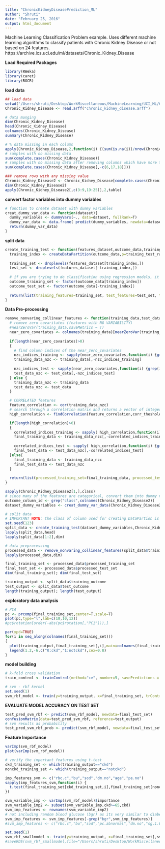 ```yaml
---
title: "ChronicKidneyDiseasePrediction_ML"
author: "Shruti"
date: "February 25, 2016"
output: html_document
---
```


Machine Learning Classification Problem example. Uses different machine learning algorithms to classify patients with Chronic Kidney Disease or not based on 24 features. 
https://archive.ics.uci.edu/ml/datasets/Chronic_Kidney_Disease

**Load Required Packages**
```r
library(RWeka)
library(caret)
library(ROCR)
```

**load data** 
```r
## load data
setwd("/Users/shruti/Desktop/WorkMiscellaneous/MachineLearning/UCI_ML/Chronic_Kidney_Disease")
Chronic_Kidney_Disease <- read.arff("chronic_kidney_disease.arff")

# data munging
dim(Chronic_Kidney_Disease)
head(Chronic_Kidney_Disease)
colnames(Chronic_Kidney_Disease)
summary(Chronic_Kidney_Disease)

# % data missing in each column
apply(Chronic_Kidney_Disease,2,function(i) {(sum(is.na(i))/nrow(Chronic_Kidney_Disease))*100})
# samples with no missing data
sum(complete.cases(Chronic_Kidney_Disease))
# samples with no missing data after removing columns which have more than 25% of data missing
sum(complete.cases(Chronic_Kidney_Disease[,-c(6,17,18)]))

### remove rows with any missing value
Chronic_Kidney_Disease2 <- Chronic_Kidney_Disease[complete.cases(Chronic_Kidney_Disease),]
dim(Chronic_Kidney_Disease2)
apply(Chronic_Kidney_Disease2[,c(3:9,19:25)],2,table)
```

**convert factor variables into dummy variables**
```r
# function to create dataset with dummy variables
creat_dummy_var_data <- function(dataset){
  dummy_variables <- dummyVars(~., data=dataset, fullRank=T)
  dummy_var_data <- data.frame( predict(dummy_variables, newdata=dataset) )
  return(dummy_var_data)
}
```

**split data**
```r
create_training_test <- function(features_dataset,outcome_data,training_test_ratio){
  training_index <- createDataPartition(outcome_data,p=training_test_ratio,list=F)
  
  training_set <- droplevels(features_dataset[training_index,])
  test_set <- droplevels(features_dataset[-training_index,])
  
  # if you are trying to do classification using regression models, it is imp to use outcome as factor not numeric
  outcome_training_set <- factor(outcome_data[training_index])
  outcome_test_set <- factor(outcome_data[-training_index])
  
  return(list(training_features=training_set, test_features=test_set, training_outcome=outcome_training_set, test_outcome=outcome_test_set))
}
```

**Data Pre-processing**
```r
remove_nonvaring_collinear_features <- function(training_data,test_data,corr_theshold=0.75){
  # remove zero covaritates (features with NO VARIABILITY)
  #nearZeroVar(training_data,saveMetrics = T)
  near_zero_covariates <- colnames(training_data)[nearZeroVar(training_data)]
  
  if(length(near_zero_covariates)>0)
  {
    # find column indices of the near_zero_covariates
    nzc_indices_training <- sapply(near_zero_covariates,function(i) {grep(i,colnames(training_data))})
    training_data_nzc <- training_data[,-nzc_indices_training]
    
    nzc_indices_test <- sapply(near_zero_covariates,function(i) {grep(i,colnames(test_data))})  
    test_data_nzc <- test_data[,-nzc_indices_test]
  } else {
    training_data_nzc <- training_data
    test_data_nzc <- test_data
  }

  # CORRELATED features
  feature_correlation <- cor(training_data_nzc)
  # search through a correlation matrix and returns a vector of integers corresponding to     columns to remove to reduce pair-wise correlations.
  high_correlation <- findCorrelation(feature_correlation,corr_theshold,verbose=F,names=T)

  if(length(high_correlation)>0)
  {
    correlated_indices_training <- sapply( high_correlation,function(i) {grep(i,colnames(training_data_nzc))} )
    final_training_data <- training_data_nzc[,-correlated_indices_training]
    
    correlated_indices_test <- sapply( high_correlation,function(i) {grep(i,colnames(test_data_nzc))} )
    final_test_data <- test_data_nzc[,-correlated_indices_test]
  }else{
    final_training_data <- training_data_nzc
    final_test_data <- test_data_nzc
  }
  
  return(list(processed_training_set=final_training_data, processed_test_set=final_test_data))
}
```

```{r: Run the above functions to create model}
sapply(Chronic_Kidney_Disease2[1,],class)
# since many of the features are categorical, convert them into dummy varaibles except the outcome. 
outcome_column_id <- grep("class",colnames(Chronic_Kidney_Disease2))
dataset_dummy_variables <- creat_dummy_var_data(Chronic_Kidney_Disease2[,-outcome_column_id])

# split data
# IMPORTANT NOTE: the class of column used for creating DataPartion is very important. Same variable can give different training_index depending on whether it is numeric or factor.
set.seed(123)
split_data <- create_training_test(dataset_dummy_variables,Chronic_Kidney_Disease2$class,0.6)
lapply(split_data,head)
lapply(split_data[1:2],dim)

# data preprocessing
processed_data <- remove_nonvaring_collinear_features(split_data$training_features,split_data$test_features,0.75)
lapply(processed_data,dim)

final_training_set <- processed_data$processed_training_set
final_test_set <- processed_data$processed_test_set
dim(final_training_set); dim(final_test_set)

training_output <- split_data$training_outcome
test_output <- split_data$test_outcome
length(training_output); length(test_output)
```

**exploratory data analysis**
```{r:plots}
# PCA
pc <- prcomp(final_training_set,center=T,scale=T)
plot(pc,type="l",lab=c(10,10,12))
#pc$rotation[order(-abs(pc$rotation[,"PC1"])),]

par(xpd=TRUE)
for(i in seq_along(colnames(final_training_set)))
{
  plot(training_output,final_training_set[,i],main=colnames(final_training_set)[i])
  legend(1.2,-6,c("0:ckd","1:notckd"),cex=0.8)
}
```

**model building**
```{r: }
# k-fold cross validation
train_control <- trainControl(method="cv", number=5, savePredictions = T,classProbs =  TRUE)

# svm - rbf kernel
set.seed(1)
svm_rbf_model <- train(y=training_output, x=final_training_set, trControl=train_control, method = "svmRadial", tuneLegth=5, preProcess = c("center", "scale","pca"))
```

**EVALUATE MODEL ACCURACY ON TEST SET**
```r
test_pred_svm_rbf <- predict(svm_rbf_model, newdata=final_test_set)
confusionMatrix(data=test_pred_svm_rbf, reference=test_output)
# svm results as probability
test_pred_svm_rbf_prob <- predict(svm_rbf_model, newdata=final_test_set, type = "prob")
```

**Feature Importance**
```{r: Variable Importance}
varImp(svm_rbf_model)
plot(varImp(svm_rbf_model))

# verify the important features using t-test 
ckd_training_set <- which(training_output=="ckd")
nonckd_training_set <- which(training_output=="notckd")

imp_features_svm <- c("rbc.c","bu","sod","dm.no","age","pe.no")
sapply(imp_features_svm,function(i) {
  t.test(final_training_set[ckd_training_set,i],final_training_set[nonckd_training_set,i])
})
```

```{r: smaller model with most important features}
svm_variable_imp <- varImp(svm_rbf_model)$importance
svm_variable_imp2 <- subset(svm_variable_imp,ckd>=65,ckd)
svm_imp_features <- rownames(svm_variable_imp2)
# not including random blood glucose (bgr) as its very similar to diabetes (dm)
svm_imp_features <- svm_imp_features[-grep("bgr",svm_imp_features)]
#svm_imp_features <- c("rbc.c","bu","sod","pc.abnormal","dm.no","sg.1.010","sg.1.020","sg.1.025","age","pe.no","bp")

set.seed(1)
svm_rbf_smallmodel <- train(y=training_output, x=final_training_set[,svm_imp_features], trControl=train_control, method = "svmRadial", tuneLegth=5, preProcess = c("center", "scale","pca"))
#saveRDS(svm_rbf_smallmodel,file="/Users/shruti/Desktop/WorkMiscellaneous/MachineLearning/ChronicKidneyDisease/app/svm_rbf_smallmodel.rds")
```






